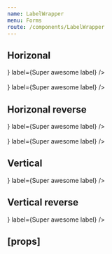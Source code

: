 ```yaml
---
name: LabelWrapper
menu: Forms
route: /components/LabelWrapper
---
```



<PageTitle src="components/Form/LabelWrapper" title="LabelWrapper" />

## Horizonal

<Playground>
  <ThemeWrapper>
    <LabelWrapper
      input={<Textbox value="Hello world" variant="filled" />}
      label={<Label strength="standard">Super awesome label</Label>}
    />
    <br />
    <br />
    <LabelWrapper
      fullWidth
      spread
      input={<Textbox value="Hello world" variant="filled" />}
      label={<Label strength="standard">Super awesome label</Label>}
    />
  </ThemeWrapper>
</Playground>

## Horizonal reverse

<Playground>
  <ThemeWrapper>
    <LabelWrapper
      reverse
      input={<Textbox value="Hello world" variant="filled" />}
      label={<Label strength="standard">Super awesome label</Label>}
    />
    <br />
    <br />
    <LabelWrapper
      fullWidth
      reverse
      spread
      input={<Textbox value="Hello world" variant="filled" />}
      label={<Label strength="standard">Super awesome label</Label>}
    />
  </ThemeWrapper>
</Playground>

## Vertical

<Playground>
  <ThemeWrapper>
    <LabelWrapper
      vertical
      input={<Textbox value="Hello world" variant="filled" />}
      label={<Label strength="standard">Super awesome label</Label>}
    />
  </ThemeWrapper>
</Playground>

## Vertical reverse

<Playground>
  <ThemeWrapper>
    <LabelWrapper
      reverse
      vertical
      input={<Textbox value="Hello world" variant="filled" />}
      label={<Label strength="standard">Super awesome label</Label>}
    />
  </ThemeWrapper>
</Playground>

## \[props\]

<Props of={LabelWrapper} />
